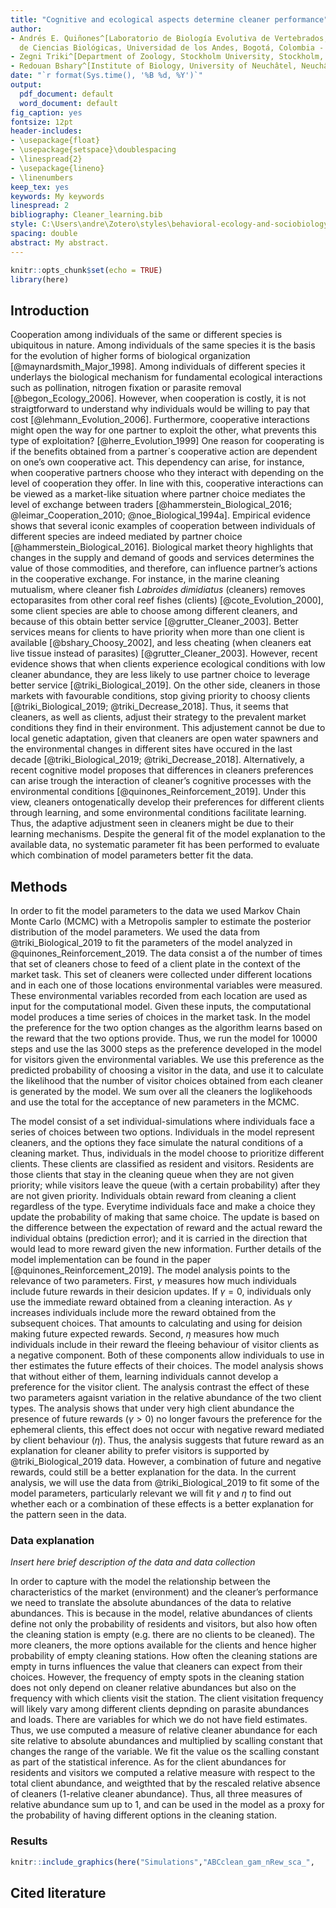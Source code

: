 ```yaml
---
title: "Cognitive and ecological aspects determine cleaner performance"
author:
- Andrés E. Quiñones^[Laboratorio de Biología Evolutiva de Vertebrados, Departamento
  de Ciencias Biológicas, Universidad de los Andes, Bogotá, Colombia - andresqp@gmail.com]
- Zegni Triki^[Department of Zoology, Stockholm University, Stockholm, Sweden]
- Redouan Bshary^[Institute of Biology, University of Neuchâtel, Neuchâtel, Switzerland]
date: "`r format(Sys.time(), '%B %d, %Y')`"
output:
  pdf_document: default
  word_document: default
fig_caption: yes
fontsize: 12pt
header-includes:
- \usepackage{float}
- \usepackage{setspace}\doublespacing
- \linespread{2}
- \usepackage{lineno}
- \linenumbers
keep_tex: yes
keywords: My keywords
linespread: 2
bibliography: Cleaner_learning.bib
style: C:\Users\andre\Zotero\styles\behavioral-ecology-and-sociobiology.csl
spacing: double
abstract: My abstract.
---
```


```r
knitr::opts_chunk$set(echo = TRUE)
library(here)
```

## Introduction

Cooperation among individuals of the same or different species is ubiquitous in nature. 
Among individuals of the same species it is the basis for the evolution of  higher 
forms of biological organization [@maynardsmith_Major_1998]. 
Among individuals of different species it underlays the biological mechanism for 
fundamental ecological interactions such as pollination, nitrogen fixation or 
parasite removal [@begon_Ecology_2006]. However, when cooperation is costly, 
it is not straigtforward to understand why individuals would be willing to pay that cost [@lehmann_Evolution_2006]. Furthermore, cooperative interactions might open the way for 
one partner to exploit the other, what prevents this type of exploitation? [@herre_Evolution_1999]
One reason for cooperating is if the benefits obtained from a partner´s 
cooperative action are dependent on one's own cooperative act. 
This dependency can arise, for instance, when cooperative partners
choose who they interact with depending on the level of cooperation they offer. 
In line with this, cooperative interactions can be viewed as a market-like situation 
where partner choice mediates the level of exchange between traders [@hammerstein_Biological_2016; @leimar_Cooperation_2010; @noe_Biological_1994a]. Empirical evidence shows
that several iconic examples of cooperation between individuals of different species 
are indeed mediated by partner choice [@hammerstein_Biological_2016]. Biological market theory highlights 
that changes in the supply and demand of goods and services determines the value of 
those commodities, and therefore, can influence partner's actions in the cooperative 
exchange. For instance, in the marine cleaning mutualism, where cleaner fish 
_Labroides dimidiatus_ (cleaners) removes ectoparasites from other coral reef fishes (clients) [@cote_Evolution_2000],
some client species are able to choose among different cleaners, and because of this
obtain better service [@grutter_Cleaner_2003]. Better services means for clients to have priority when 
more than one client is available [@bshary_Choosy_2002], and less cheating (when cleaners eat live tissue
instead of parasites) [@grutter_Cleaner_2003]. However, recent evidence shows that when clients experience
ecological conditions with low cleaner abundance, they are less likely to use partner
choice to leverage better service [@triki_Biological_2019]. On the other side, 
cleaners in those markets with favourable conditions, stop giving priority to choosy clients [@triki_Biological_2019; @triki_Decrease_2018]. Thus, it seems that cleaners, as well as clients,
adjust their strategy to the prevalent market conditions they find in their environment. 
This adjustement cannot be due to local genetic adaptation, given that cleaners are open water spawners 
and the environmental changes in different sites have occured in the last decade [@triki_Biological_2019; @triki_Decrease_2018]. Alternatively, a recent cognitive model proposes that differences in 
cleaners preferences can arise trough the interaction of cleaner's cognitive processes 
with the environmental conditions [@quinones_Reinforcement_2019]. Under this view,
cleaners ontogenatically develop their preferences for different clients through learning,
and some environmental conditions facilitate learning. Thus, the adaptive adjustment 
seen in cleaners might be due to their learning mechanisms. Despite the general fit of the 
model explanation to the available data, no systematic parameter fit has been performed to 
evaluate which combination of model parameters better fit the data. 

## Methods

In order to fit the model parameters to the data we used Markov Chain Monte Carlo (MCMC) with 
a Metropolis sampler to estimate the posterior distribution of the model parameters. We used the data from @triki_Biological_2019 to fit the parameters of the  model analyzed in @quinones_Reinforcement_2019. The data consist a of the number of times that set of cleaners chose to
feed of a client plate in the context of the market task. This set of cleaners were collected under different locations and in each one of those locations environmental variables were measured. These environmental variables recorded from each location are used as input for the computational model. Given these inputs, the computational model produces a time series of choices in the market task. In the model the preference for the two option changes as the algorithm learns based on the reward that the two options provide. Thus, we run the model for 10000 steps and use the las 3000 steps as the preference developed in the model for visitors given the environmental variables. We use this preference as the predicted probability of choosing a visitor in the data, and use it to calculate the likelihood that the number of visitor choices obtained from each cleaner is generated by the model. We sum over all the cleaners the loglikehoods and use the total for the acceptance of new parameters in the MCMC. 

The model consist of a set individual-simulations where individuals face a series of choices between two options. Individuals in the model represent cleaners, and the options they face simulate the natural conditions of a cleaning market. Thus, individuals in the model choose to prioritize  different clients. These clients are classified as resident and visitors. Residents are those clients that stay in the cleaning queue when they are not given priority; while visitors leave the queue (with a certain probability) after they are not given priority. Individuals obtain reward from cleaning a client regardless of the type.  Everytime individuals face and make a choice they update the probability of making that same choice. The update is based on the difference between the expectation of reward and the actual reward the individual obtains (prediction error); and it is carried in the direction that would lead to more reward given the new information. Further details of the model implementation can be found in the paper [@quinones_Reinforcement_2019]. The model analysis points to the relevance of two parameters. First, $\gamma$ measures how much individuals include future rewards in their desicion updates. If $\gamma=0$, individuals only use the immediate reward obtained from a cleaning interaction. As $\gamma$ increases individuals include more the reward obtained from the subsequent choices. That amounts to calculating and using for deision making future expected rewards. Second, $\eta$ measures how much individuals include in their reward the fleeing behaviour of visitor clients as a negative component. Both of these components allow individuals to use in ther estimates the future effects of their choices. The model analysis shows that without either of them, learning individuals cannot develop a preference for the visitor client. The analysis contrast the effect of these two parameters agaisnt variation in the relative abundance of the two client types. The analysis shows that under very high client abundance the presence of  future rewards ($\gamma>0$) no longer favours the preference for the ephemeral clients, this effect does not occur with negative reward mediated by client behaviour ($\eta$). Thus, the analysis suggests that future reward as an explanation for cleaner ability to prefer visitors is supported by @triki_Biological_2019 data. However, a combination of future and negative rewards, could still be a better explanation for the data. In the current analysis, we will use the data from @triki_Biological_2019 to fit some of the model parameters, particularly relevant we will fit $\gamma$ and $\eta$ to find out whether each or a combination of these effects is a better explanation for the pattern seen in the data. 

### Data explanation

*Insert here brief description of the data and data collection*

In order to capture with the model the relationship between the characteristics of the market (environment) and the cleaner's performance we need to translate the absolute abundances of the data to relative abundances. This is because in the model, relative abundances of clients define not only the probability of residents and visitors, but also how often the cleaning station is empty (e.g. there are no clients to be cleaned). The more cleaners, the more options available for the clients and hence higher probability of empty cleaning stations. How often the cleaning stations are empty in turns influences the value that cleaners can expect from their choices. However, the frequency of empty spots in the cleaning station does not only depend on cleaner relative abundances but also on the frequency with which clients visit the station. The client visitation frequency will likely vary among different clients depnding on parasite abundances and loads. There are variables for which we do not have field estimates. Thus, we use
computed a measure of relative cleaner abundance for each site relative to absolute abundances and multiplied by scalling constant that changes the range of the variable. We fit the value os the scalling constant as part of the statistical inference. As for the client abundances for residents and visitors we computed a relative measure with respect to the total client abundance, and weigthted that by the rescaled relative absence of cleaners (1-relative cleaner abundance). Thus, all three measures of relative abundance sum up to 1, and can be used in the model as a proxy for the probability of having different options in the cleaning station.


### Results

```r
knitr::include_graphics(here("Simulations","ABCclean_gam_nRew_sca_",                            "round_gamma_0.3regRew_0.11scaC_133.5alphA_0.05alphC_0.05_contour_ggplot.png"))
```





## Cited literature